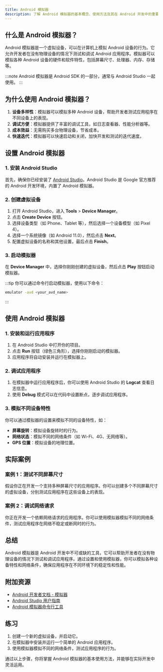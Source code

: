 ```yaml
---
title: Android 模拟器
description: 了解 Android 模拟器的基本概念、使用方法及其在 Android 开发中的重要性。本文适合初学者，将逐步讲解如何设置和使用 Android 模拟器，并提供实际案例和代码示例。
---
```


## 什么是 Android 模拟器？

Android 模拟器是一个虚拟设备，可以在计算机上模拟 Android 设备的行为。它允许开发者在没有物理设备的情况下测试和调试 Android 应用程序。模拟器可以模拟各种 Android 设备的硬件和软件特性，包括屏幕尺寸、处理器、内存、存储等。

:::note
Android 模拟器是 Android SDK 的一部分，通常与 Android Studio 一起使用。
:::

## 为什么使用 Android 模拟器？

1. **设备多样性**：模拟器可以模拟多种 Android 设备，帮助开发者测试应用程序在不同设备上的表现。
2. **调试方便**：模拟器提供了丰富的调试工具，如日志查看器、性能分析器等。
3. **成本效益**：无需购买多台物理设备，节省成本。
4. **快速迭代**：模拟器可以快速启动和关闭，加快开发和测试的迭代速度。

## 设置 Android 模拟器

### 1. 安装 Android Studio

首先，确保你已经安装了 [Android Studio](https://developer.android.com/studio)。Android Studio 是 Google 官方推荐的 Android 开发环境，内置了 Android 模拟器。

### 2. 创建虚拟设备

1. 打开 Android Studio，进入 **Tools** > **Device Manager**。
2. 点击 **Create Device** 按钮。
3. 选择设备类型（如 Phone、Tablet 等），然后选择一个设备模型（如 Pixel 4）。
4. 选择一个系统镜像（如 Android 11.0），然后点击 **Next**。
5. 配置虚拟设备的名称和其他设置，最后点击 **Finish**。

### 3. 启动模拟器

在 **Device Manager** 中，选择你刚刚创建的虚拟设备，然后点击 **Play** 按钮启动模拟器。

:::tip
你可以通过命令行启动模拟器，使用以下命令：
```bash
emulator -avd <your_avd_name>
```
:::

## 使用 Android 模拟器

### 1. 安装和运行应用程序

1. 在 Android Studio 中打开你的项目。
2. 点击 **Run** 按钮（绿色三角形），选择你刚刚启动的模拟器。
3. 应用程序将自动安装并运行在模拟器上。

### 2. 调试应用程序

1. 在模拟器中运行应用程序后，你可以使用 Android Studio 的 **Logcat** 查看日志信息。
2. 使用 **Debug** 模式可以在代码中设置断点，逐步调试应用程序。

### 3. 模拟不同设备特性

你可以通过模拟器的设置来模拟不同的设备特性，如：

- **屏幕旋转**：模拟设备旋转时的行为。
- **网络状态**：模拟不同的网络条件（如 Wi-Fi、4G、无网络等）。
- **GPS 位置**：模拟设备的地理位置。

## 实际案例

### 案例 1：测试不同屏幕尺寸

假设你正在开发一个支持多种屏幕尺寸的应用程序。你可以创建多个不同屏幕尺寸的虚拟设备，分别测试应用程序在这些设备上的表现。

### 案例 2：调试网络请求

你正在开发一个依赖网络请求的应用程序。你可以使用模拟器模拟不同的网络条件，测试应用程序在网络不稳定或断网时的行为。

## 总结

Android 模拟器是 Android 开发中不可或缺的工具，它可以帮助开发者在没有物理设备的情况下测试和调试应用程序。通过设置和使用模拟器，你可以模拟各种设备特性和网络条件，确保应用程序在不同环境下的稳定性和性能。

## 附加资源

- [Android 开发者文档 - 模拟器](https://developer.android.com/studio/run/emulator)
- [Android Studio 用户指南](https://developer.android.com/studio/intro)
- [Android 模拟器命令行工具](https://developer.android.com/studio/run/emulator-commandline)

## 练习

1. 创建一个新的虚拟设备，并启动它。
2. 在模拟器中安装并运行一个简单的 Android 应用程序。
3. 使用模拟器模拟不同的网络条件，测试应用程序的行为。

通过以上步骤，你将掌握 Android 模拟器的基本使用方法，并能够在实际开发中灵活运用。